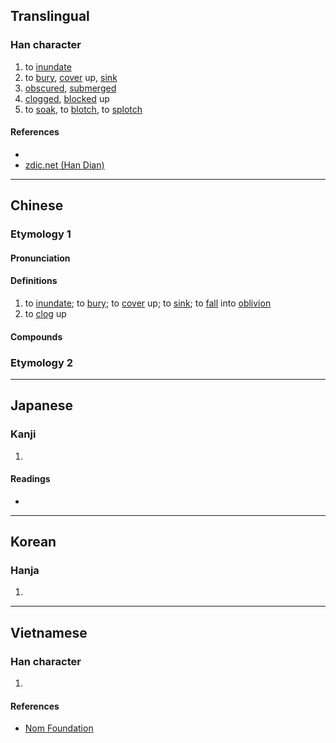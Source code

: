 {{character info/new}}
==Translingual==

===Han character===
{{Han char|rn=85|rad=水|as=09|sn=12|four=31114|canj=EMWG|ids=⿰氵垔}}

# to [[inundate]]
# to [[bury]], [[cover]] up, [[sink]]
# [[obscure]]d, [[submerge]]d
# [[clog]]ged, [[block]]ed up
# to [[soak]], to [[blotch]], to [[splotch]]

====References====
* {{Han ref|kx=0638.150|dkj=17873|dj=1045.070|hdz=31671.040|uh=6E6E|ud=28270|bh=B4F3|bd=46323}}
* [http://www.zdic.net/z/1d/js/6E6E.htm zdic.net (Han Dian)]

----

==Chinese==
{{zh-forms}}

===Etymology 1===

====Pronunciation====
{{zh-pron
|m=yān
|c=jan1
|mc=y
|oc=y
|ma=
|cat=v
}}

====Definitions====
{{zh-hanzi}}

# to [[inundate]]; to [[bury]]; to [[cover]] up; to [[sink]]; to [[fall]] into [[oblivion]]
# to [[clog]] up

====Compounds====
{{zh-der|年湮代遠|湮鬱|湮沒|湮阨|湮沒無聞|湮滅|湮沉}}

===Etymology 2===
{{zh-see|洇|v}}

----

==Japanese==

===Kanji===
{{ja-kanji|grade=|rs=水09}}

# {{defn|lang=ja|sort=水09}}

====Readings====
* {{ja-readings|on=[[いん]] (in), [[えん]] (en)|kun=[[しずむ]] (shizumu), [[ふさぐ]] (fusagu)}}

----

==Korean==

===Hanja===
{{ko-hanja|hangeul=인|eumhun=|rv=in|mr=in|y=in}}

# {{defn|lang=ko|sort=水09}}

----

==Vietnamese==

===Han character===
{{vi-readings|rs=水09| hanviet = yên}}

# {{defn|lang=vi|sort=水09}}

====References====
* [http://nomfoundation.org/common/nom_details.php?codepoint=6e6e Nom Foundation]